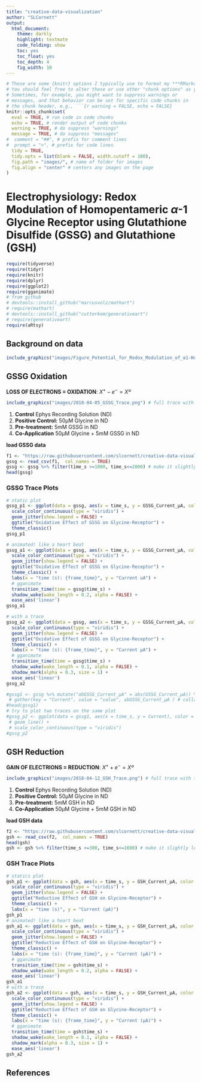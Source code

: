 ```yaml
---
title: "creative-data-visualization"
author: "SLCornett"
output:
  html_document: 
    theme: darkly
    highlight: textmate
    code_folding: show
    toc: yes
    toc_float: yes
    toc_depth: 4
    fig_width: 10
---
```

```r
# These are some {knitr} options I typically use to format my ***RMarkdown*** documents in a consistent way
# You should feel free to alter these or use other "chunk options" as you see fit!
# Sometimes, for example, you might want to suppress warnings or
# messages, and that behavior can be set for specific code chunks in
# the chunk header, e.g., ```{r warning = FALSE, echo = FALSE}
knitr::opts_chunk$set(
  eval = TRUE, # run code in code chunks
  echo = TRUE, # render output of code chunks
  warning = TRUE, # do suppress "warnings"
  message = TRUE, # do suppress "messages"
#  comment = "##", # prefix for comment lines
#  prompt = ">", # prefix for code lines
  tidy = TRUE,
  tidy.opts = list(blank = FALSE, width.cutoff = 100),
  fig.path = "images/", # name of folder for images
  fig.align = "center" # centers any images on the page
)
```

# Electrophysiology: Redox Modulation of Homopentameric $\alpha$-1 Glycine Receptor using Glutathione Disulfide (GSSG) and Glutathione (GSH)\
```r
require(tidyverse)
require(tidyr)
require(knitr)
require(dplyr)
require(ggplot2)
require(gganimate)
# from github
# devtools::install_github("marcusvolz/mathart")
# require(mathart)
# devtools::install_github("cutterkom/generativeart")
# require(generativeart)
require(aRtsy)
```

## Background on data\
```r
include_graphics("images/Figure_Potential_for_Redox_Modulation_of_α1-Homopentameric_GlyR.png") # context
```


## **GSSG** Oxidation\
**LOSS OF ELECTRONS = OXIDATION**:    $X^+ - e^- = Xº$\
```r
include_graphics("images/2018-04-05_GSSG_Trace.png") # full trace with treatment regimen
```
1. **Control** Ephys Recording Solution (ND)\
2. **Positive Control:** 50µM Glycine in ND\
3. **Pre-treatment:** 5mM GSSG in ND\
4. **Co-Application** 50µM Glycine + 5mM GSSG in ND\

**load GSSG data**
```r
f1 <- "https://raw.githubusercontent.com/slcornett/creative-data-visualization/main/data/2018-04-05_GSSG_Oxidation.csv"
gssg <- read_csv(f1,  col_names = TRUE)
gssg <- gssg %>% filter(time_s >=1000, time_s<=2000) # make it slightly less giant
head(gssg)
```

### **GSSG** Trace Plots
```r
# static plot
gssg_p1 <- ggplot(data = gssg, aes(x = time_s, y = GSSG_Current_µA, color = GSSG_Current_µA)) +
  scale_color_continuous(type = "viridis") +
  geom_jitter(show.legend = FALSE) +
  ggtitle("Oxidative Effect of GSSG on Glycine-Receptor") +
  theme_classic()
gssg_p1

# animated! like a heart beat
gssg_a1 <- ggplot(data = gssg, aes(x = time_s, y = GSSG_Current_µA, color = GSSG_Current_µA)) +
  scale_color_continuous(type = "viridis") +
  geom_jitter(show.legend = FALSE) +
  ggtitle("Oxidative Effect of GSSG on Glycine-Receptor") + 
  theme_classic() +
  labs(x = "time (s): {frame_time}", y = "Current uA") +
  # gganimate
  transition_time(time = gssg$time_s) +
  shadow_wake(wake_length = 0.2, alpha = FALSE) +
  ease_aes('linear')
gssg_a1

# with a trace 
gssg_a2 <- ggplot(data = gssg, aes(x = time_s, y = GSSG_Current_µA, color = GSSG_Current_µA)) +
  scale_color_continuous(type = "viridis") +
  geom_jitter(show.legend = FALSE) +
  ggtitle("Oxidative Effect of GSSG on Glycine-Receptor") + 
  theme_classic() +
  labs(x = "time (s): {frame_time}", y = "Current µA") +
  # gganimate
  transition_time(time = gssg$time_s) +
  shadow_wake(wake_length = 0.1, alpha = FALSE) +
  shadow_mark(alpha = 0.3, size = 1) +
  ease_aes('linear')
gssg_a2
```

```r
#gssg1 <- gssg %>% mutate("abGSSG_Current_µA" = abs(GSSG_Current_µA)) %>% 
 # gather(key = "Current", value = "value", abGSSG_Current_µA ) # collapses 2 variables into key-value pairs
#head(gssg1)
# try to plot two traces on the same plot
#gssg_p2 <- ggplot(data = gssg1, aes(x = time_s, y = Current), color = Current) +
 # geom_line() +
 # scale_color_continuous(type = "viridis")
#gssg_p2
```


## **GSH** Reduction\
**GAIN OF ELECTRIONS = REDUCTION**:   $X^+ + e^- = Xº$\
```r
include_graphics("images/2018-04-12_GSH_Trace.png") # full trace with treatment regimen
```
1. **Control** Ephys Recording Solution (ND)\
2. **Positive Control:** 50µM Glycine in ND\
3. **Pre-treatment:** 5mM GSH in ND\
4. **Co-Application** 50µM Glycine + 5mM GSH in ND\

**load GSH data**\
```r
f2 <- "https://raw.githubusercontent.com/slcornett/creative-data-visualization/main/data/2018-04-12_GSH_Reduction.csv"
gsh <- read_csv(f2,  col_names = TRUE)
head(gsh)
gsh <- gsh %>% filter(time_s >=300, time_s<=1600) # make it slightly less giant
```

### **GSH** Trace Plots
```r
# statics plot
gsh_p1 <- ggplot(data = gsh, aes(x = time_s, y = GSH_Current_µA, color = GSH_Current_µA)) +
  scale_color_continuous(type = "viridis") +
  geom_jitter(show.legend = FALSE) +
  ggtitle("Reductive Effect of GSH on Glycine-Receptor") +
  theme_classic() + 
  labs(x = "time (s)", y = "Current (µA)")
gsh_p1
# animated! like a heart beat
gsh_a1 <- ggplot(data = gsh, aes(x = time_s, y = GSH_Current_µA, color = GSH_Current_µA)) +
  scale_color_continuous(type = "viridis") +
  geom_jitter(show.legend = FALSE) +
  ggtitle("Reductive Effect of GSH on Glycine-Receptor") +
  theme_classic() +
  labs(x = "time (s): {frame_time}", y = "Current (µA)") +
  # gganimate
  transition_time(time = gsh$time_s) +
  shadow_wake(wake_length = 0.2, alpha = FALSE) +
  ease_aes('linear')
gsh_a1
# with a trace 
gsh_a2 <- ggplot(data = gsh, aes(x = time_s, y = GSH_Current_µA, color = GSH_Current_µA)) +
  scale_color_continuous(type = "viridis") +
  geom_jitter(show.legend = FALSE) +
  ggtitle("Reductive Effect of GSH on Glycine-Receptor") +
  theme_classic() +
  labs(x = "time (s): {frame_time}", y = "Current (µA)") +
  # gganimate
  transition_time(time = gsh$time_s) +
  shadow_wake(wake_length = 0.1, alpha = FALSE) +
  shadow_mark(alpha = 0.3, size = 1) +
  ease_aes('linear')
gsh_a2
```


## References\
